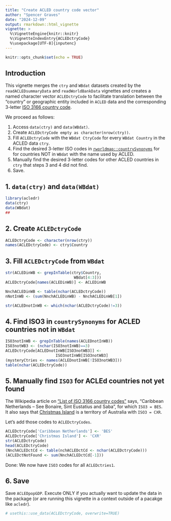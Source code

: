 ```yaml
---
title: "Create ACLED country code vector"
author: "Spencer Graves"
date: "2024-12-09"
output: rmarkdown::html_vignette
vignette: >
  %\VignetteEngine{knitr::knitr}
  %\VignetteIndexEntry{ACLEDctryCode}
  %\usepackage[UTF-8]{inputenc}
---
```


```r
knitr::opts_chunk$set(echo = TRUE)
```

## Introduction

This vignette merges the `ctry` and `WBdat` datasets 
created by the `readACLEDsummaryData` and 
`readWorldBankData` vignettes and creates a named 
character vector `ACLEDctryCode`  to facilitate 
translation between the "country" or geographic 
entity included in `ACLED` data and the corresponding 
3-letter [ISO 3166 country code](https://en.wikipedia.org/wiki/List_of_ISO_3166_country_codes).

We proceed as follows: 

1. Access `data(ctry)` and `data(WBdat)`. 
2. Create `ACLEDctryCode empty as character(nrow(ctry))`. 
3. Fill `ACLEDctryCode` with the `WBdat CtryCode` for every `WBdat Country` in the ACLED data `ctry`. 
4. Find the desired 3-letter ISO codes in [`rworldmap::countrySynonyms`](https://search.r-project.org/CRAN/refmans/rworldmap/html/countrySynonyms.html) for for countries NOT in `WBdat` with the name used by ACLED. 
5. Manually find the desired 3-letter codes for other ACLED countries in `ctry` that steps 3 and 4 did not find. 
6. Save. 

## 1. `data(ctry)` and `data(WBdat)`

```r
library(acledr)
data(ctry)
data(WBdat)
##
```

## 2. Create `ACLEDctryCode`

```r
ACLEDctryCode <- character(nrow(ctry))
names(ACLEDctryCode) <- ctry$Country
```

## 3. Fill `ACLEDctryCode` from `WBdat`

```r
str(ACLEDinWB <- grepInTable(ctry$Country, 
                              WBdat[4:3]))
ACLEDctryCode[names(ACLEDinWB)] <- ACLEDinWB

NnchACLEDinWB <- table(nchar(ACLEDctryCode))
nNotInWB <- (sum(NnchACLEDinWB) - NnchACLEDinWB[1])

str(ACLEDnotInWB <- which(nchar(ACLEDctryCode)!=3))
```

## 4. Find ISO3 in `countrySynonyms` for ACLED countries not in `WBdat`

```r
ISO3notInWB <- grepInTable(names(ACLEDnotInWB))
ISO3notWB3 <- (nchar(ISO3notInWB)==3)
ACLEDctryCode[ACLEDnotInWB[ISO3notWB3]] <- 
                      ISO3notInWB[ISO3notWB3]
(mysteryCtries <- names(ACLEDnotInWB[!ISO3notWB3]))
table(nchar(ACLEDctryCode))
```

## 5. Manually find `ISO3` for ACLEd countries not yet found 

The Wikipedia article on ["List of ISO 3166 country codes"
](https://en.wikipedia.org/wiki/List_of_ISO_3166_country_codes) says, "Caribbean Netherlands – See Bonaire, Sint Eustatius and Saba", for which `ISO3 = BES`. It also says that [Christmas Island](https://en.wikipedia.org/wiki/Christmas_Island) is a territory of Australia with `ISO3 = CXR`. 

Let's add those codes to `ACLEDctryCodes`.

```r
ACLEDctryCode['Caribbean Netherlands'] <- 'BES'
ACLEDctryCode['Christmas Island'] <- 'CXR'
str(ACLEDctryCode)
head(ACLEDctryCode)
(NnchACLEDctCd <- table(nchACLEDctCd <- nchar(ACLEDctryCode)))
(ACLEDctNotFound <- sum(NnchACLEDctCd[-1]))
```

Done: We now have `ISO3` codes for all `ACLEDctries1`. 

## 6. Save 

Save `ACLEDpopGDP`. Execute ONLY if you actually want to update the data in the package (or are running this vignette in a context outside of a pacakge like `acledr`).  

```r
# usethis::use_data(ACLEDctryCode, overwrite=TRUE)
```

